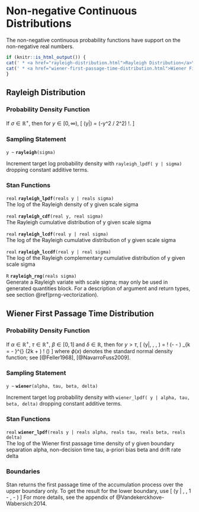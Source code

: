# Non-negative Continuous Distributions

The non-negative continuous probability functions have support on the
non-negative real numbers.

```r
if (knitr::is_html_output()) {
cat(' * <a href="rayleigh-distribution.html">Rayleigh Distribution</a>\n')
cat(' * <a href="wiener-first-passage-time-distribution.html">Wiener First Passage Time Distribution</a>\n')
}
```

## Rayleigh Distribution

### Probability Density Function

If $\sigma \in \mathbb{R}^+$, then for $y \in [0,\infty)$, \[
\text{Rayleigh}(y|\sigma) = \frac{y}{\sigma^2} \exp(-y^2 / 2\sigma^2)
\!. \]

### Sampling Statement

`y ~ ` **`rayleigh`**`(sigma)`

Increment target log probability density with `rayleigh_lpdf( y | sigma)`
dropping constant additive terms.
\index{{\tt \bfseries rayleigh}!sampling statement|hyperpage}

### Stan Functions

<!-- real; rayleigh_lpdf; (reals y | reals sigma); -->
\index{{\tt \bfseries rayleigh}!{\tt (reals y | reals sigma): real}|hyperpage}

`real` **`rayleigh_lpdf`**`(reals y | reals sigma)`<br>\newline
The log of the Rayleigh density of y given scale sigma

<!-- real; rayleigh_cdf; (real y, real sigma); -->
\index{{\tt \bfseries rayleigh}!{\tt (real y, real sigma): real}|hyperpage}

`real` **`rayleigh_cdf`**`(real y, real sigma)`<br>\newline
The Rayleigh cumulative distribution of y given scale sigma

<!-- real; rayleigh_lcdf; (real y | real sigma); -->
\index{{\tt \bfseries rayleigh}!{\tt (real y | real sigma): real}|hyperpage}

`real` **`rayleigh_lcdf`**`(real y | real sigma)`<br>\newline
The log of the Rayleigh cumulative distribution of y given scale sigma

<!-- real; rayleigh_lccdf; (real y | real sigma); -->
\index{{\tt \bfseries rayleigh}!{\tt (real y | real sigma): real}|hyperpage}

`real` **`rayleigh_lccdf`**`(real y | real sigma)`<br>\newline
The log of the Rayleigh complementary cumulative distribution of y
given scale sigma

<!-- R; rayleigh_rng; (reals sigma); -->
\index{{\tt \bfseries rayleigh}!{\tt (reals sigma): R}|hyperpage}

`R` **`rayleigh_rng`**`(reals sigma)`<br>\newline
Generate a Rayleigh variate with scale sigma; may only be used in
generated quantities block. For a description of argument and return
types, see section \@ref(prng-vectorization).

## Wiener First Passage Time Distribution

### Probability Density Function

If $\alpha \in \mathbb{R}^+$, $\tau \in \mathbb{R}^+$, $\beta \in [0,
1]$ and $\delta \in \mathbb{R}$, then for $y > \tau$, \[
\text{Wiener}(y|\alpha, \tau, \beta, \delta) =
\frac{\alpha^3}{(y-\tau)^{3/2}} \exp \! \left(- \delta \alpha \beta -
\frac{\delta^2(y-\tau)}{2}\right) \sum_{k = - \infty}^{\infty} (2k +
\beta) \phi \! \left(\frac{2k \alpha + \beta}{\sqrt{y - \tau}}\right)
\] where $\phi(x)$ denotes the standard normal density function;  see
[@Feller1968], [@NavarroFuss2009].

### Sampling Statement

`y ~ ` **`wiener`**`(alpha, tau, beta, delta)`

Increment target log probability density with `wiener_lpdf( y | alpha, tau, beta, delta)`
dropping constant additive terms.
\index{{\tt \bfseries wiener}!sampling statement|hyperpage}

### Stan Functions

<!-- real; wiener_lpdf; (reals y | reals alpha, reals tau, reals beta, reals delta); -->
\index{{\tt \bfseries wiener}!{\tt (reals y | reals alpha, reals tau, reals beta, reals delta): real}|hyperpage}

`real` **`wiener_lpdf`**`(reals y | reals alpha, reals tau, reals beta, reals delta)`<br>\newline
The log of the Wiener first passage time density of y given boundary
separation alpha, non-decision time tau, a-priori bias beta and drift
rate delta

### Boundaries

Stan returns the first passage time of the accumulation process over
the upper boundary only. To get the result for the lower boundary, use
\[ \text{wiener}(y | \alpha, \tau, 1 - \beta, - \delta) \] For more
details, see the appendix of @Vandekerckhove-Wabersich:2014.

